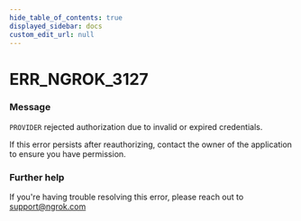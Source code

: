 ```yaml
---
hide_table_of_contents: true
displayed_sidebar: docs
custom_edit_url: null
---
```



# ERR_NGROK_3127

### Message
`PROVIDER` rejected authorization due to invalid or expired credentials.

If this error persists after reauthorizing, contact the owner of the application to ensure you have permission.

### Further help
If you're having trouble resolving this error, please reach out to [support@ngrok.com](mailto:support@ngrok.com?subject=Help%20with%20ERR_NGROK_3127)


<ErrorDetails error='err_ngrok_3127' />
